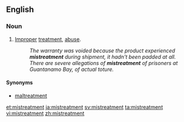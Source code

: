==English==
===Noun===
{{en-noun}}

#[[improper|Improper]] [[treatment]], [[abuse]].
#:''The warranty was voided because the product experienced '''mistreatment''' during shipment, it hadn't been padded at all.''
#:''There are severe allegations of '''mistreatment''' of prisoners at Guantanamo Bay, of actual toture.''


====Synonyms====
*[[maltreatment]]

[[et:mistreatment]]
[[ja:mistreatment]]
[[sv:mistreatment]]
[[ta:mistreatment]]
[[vi:mistreatment]]
[[zh:mistreatment]]